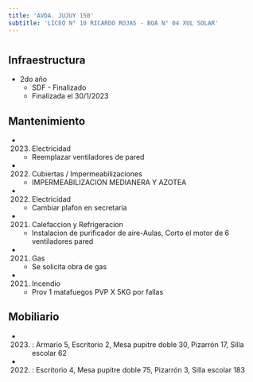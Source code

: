 ```yaml
---
title: 'AVDA. JUJUY 150'
subtitle: 'LICEO N° 10 RICARDO ROJAS - BOA N° 04 XUL SOLAR'
---
```


#
## Infraestructura

* 2do año 
    + SDF - Finalizado 
    + Finalizada el 30/1/2023 






## Mantenimiento

*  (2023) Electricidad 
    + Reemplazar ventiladores de pared

*  (2022) Cubiertas / Impermeabilizaciones 
    + IMPERMEABILIZACION MEDIANERA Y AZOTEA

*  (2022) Electricidad 
    + Cambiar plafon en secretaria

*  (2021) Calefaccion y Refrigeracion 
    + Instalacion de purificador de aire-Aulas, Corto el motor de 6 ventiladores pared

*  (2021) Gas 
    + Se solicita obra de gas

*  (2021) Incendio 
    + Prov 1 matafuegos PVP X 5KG por fallas





## Mobiliario

*  (2023) : Armario 5, Escritorio 2, Mesa pupitre doble 30, Pizarrón 17, Silla escolar 62 

*  (2022) : Escritorio 4, Mesa pupitre doble 75, Pizarrón 3, Silla escolar 183 



